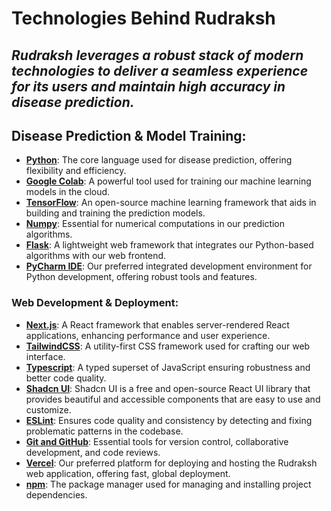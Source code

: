 # Technologies Behind Rudraksh

  ##  *Rudraksh leverages a robust stack of modern technologies to deliver a seamless experience for its users and maintain high accuracy in disease prediction.*

## Disease Prediction & Model Training:

- **[Python](https://www.python.org)**: The core language used for disease prediction, offering flexibility and efficiency.
- **[Google Colab](https://colab.research.google.com)**: A powerful tool used for training our machine learning models in the cloud.
- **[TensorFlow](https://www.tensorflow.org)**: An open-source machine learning framework that aids in building and training the prediction models.
- **[Numpy](https://numpy.org)**: Essential for numerical computations in our prediction algorithms.
- **[Flask](https://flask.palletsprojects.com/en/2.3.x)**: A lightweight web framework that integrates our Python-based algorithms with our web frontend.
- **[PyCharm IDE](https://www.jetbrains.com/pycharm)**: Our preferred integrated development environment for Python development, offering robust tools and features.

### Web Development & Deployment:

- **[Next.js](https://nextjs.org/docs)**: A React framework that enables server-rendered React applications, enhancing performance and user experience.
- **[TailwindCSS](https://tailwindcss.com)**: A utility-first CSS framework used for crafting our web interface.
- **[Typescript](https://www.typescriptlang.org)**: A typed superset of JavaScript ensuring robustness and better code quality.
- **[Shadcn UI](https://ui.shadcn.com)**: Shadcn UI is a free and open-source React UI library that provides beautiful and accessible components that are easy to use and customize.
- **[ESLint](https://eslint.org)**: Ensures code quality and consistency by detecting and fixing problematic patterns in the codebase.
- **[Git and GitHub](https://github.com)**: Essential tools for version control, collaborative development, and code reviews.
- **[Vercel](https://vercel.com)**: Our preferred platform for deploying and hosting the Rudraksh web application, offering fast, global deployment.
- **[npm](https://www.npmjs.com)**: The package manager used for managing and installing project dependencies.